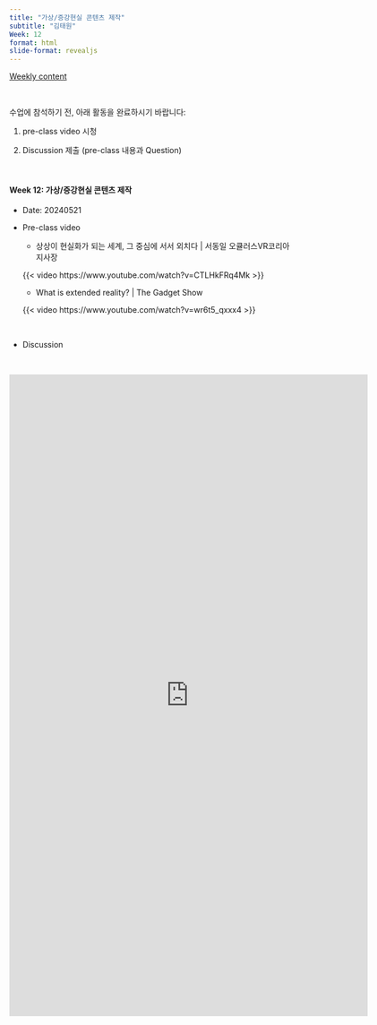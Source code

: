 ```yaml
---
title: "가상/증강현실 콘텐츠 제작"
subtitle: "김태원" 
Week: 12
format: html
slide-format: revealjs
---
```


[Weekly content](https://changjunlee.com/teaching/cul_tech_101/weekly_2/)

<br>

수업에 참석하기 전, 아래 활동을 완료하시기 바랍니다:

1.  pre-class video 시청

2.  Discussion 제출 (pre-class 내용과 Question)

<br>

#### **Week 12: 가상/증강현실 콘텐츠 제작**

-   Date: 20240521

-   Pre-class video

    -   상상이 현실화가 되는 세계, 그 중심에 서서 외치다 \| 서동일 오큘러스VR코리아 지사장

    {{< video https://www.youtube.com/watch?v=CTLHkFRq4Mk >}}

    -   What is extended reality? \| The Gadget Show

    {{< video https://www.youtube.com/watch?v=wr6t5_qxxx4 >}}

<br>

-   Discussion

<br>

<iframe src="https://docs.google.com/forms/d/e/1FAIpQLSeUaEXFUH19I7W77OBzSG1anwVxZGau_QSuGbSiIO-xh6WlRA/viewform?embedded=true" width="640" height="1146" frameborder="0" marginheight="0" marginwidth="0">로드 중…</iframe>

